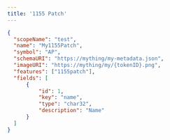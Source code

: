 ```yaml
---
title: '1155 Patch'
---
```


```json
{
  "scopeName": "test",
  "name": "My1155Patch",
  "symbol": "AP",
  "schemaURI": "https://mything/my-metadata.json",
  "imageURI": "https://mything/my/{tokenID}.png",
  "features": ["1155patch"],
  "fields": [
      {
          "id": 1,
          "key": "name",
          "type": "char32",
          "description": "Name"
      }
  ]
}
```